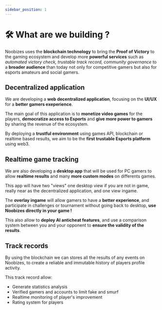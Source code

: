 ```yaml
---
sidebar_position: 1
---
```


# 🛠️ What are we building ?

Noobizes uses the **blockchain technology** to bring the **Proof of Victory** to the gaming ecosystem and develop more **powerful services** such as _automated victory check, trustable track record, community governance_ to a **broader audience** than today not only for competitive gamers but also for esports amateurs and social gamers.

## Decentralized application

We are developing a **web decentralized application**, focusing on the **UI/UX** for a **better gamers exeperience**.

The main goal of this application is to **monetize video games** for the players, **democratize access to Esports** and **give more power to gamers** by sharing the revenue of the ecosystem.

By deploying a **trustful environment** using games API, blockchain or realtime based results, we aim to be the **first trustable Esports platform** using web3.

## Realtime game tracking

We are also developing a **desktop app** that will be used for PC gamers to allow **realtime results** and many **more custom modes** on differents games.

This app will have two "views" one desktop view if you are not in game, really near as the decentralized application, and one view ingame.

The **overlay ingame** will allow gamers to have a **better experience**, and participate in challenges or tournament without going back to desktop, **use Noobizes directly in your game !**

This also allow to **deploy AI anticheat features**, and use a comparison system between you and your opponent to **ensure the validity of the results**.

## Track records

By using the blockchain we can stores all the results of any events on Noobizes, to create a reliable and immutable history of players profile activity.

This track record allow:

- Generate statistics analysis
- Verified gamers and accounts to limit fake and smurf
- Realtime monitoring of player's improvement
- Rating system for players
